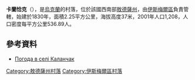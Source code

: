 {{coord|45|32|10|N|28|47|38|E|scale:30000|display=title}}

'''卡蘭恰克'''（{{lang-uk|Каланчак}}），是[[烏克蘭|烏克蘭]]的村落，位於該國西南部[[敖德薩州|敖德薩州]]，由[[伊斯梅爾區|伊斯梅爾區]]負責管轄，始建於1830年，面積2.25平方公里，海拔高度37米，2001年人口1,208，人口密度每平方公里536.89人。

==參考資料==
* [http://weather.in.ua/ua/odesskaja/9741 Погода в селі Каланчак] {{Wayback|url=http://weather.in.ua/ua/odesskaja/9741 |date=20111216160727 }}

{{DEFAULTSORT:Каланчак}}
[[Category:敖德薩州村落|Category:敖德薩州村落]]
[[Category:伊斯梅爾區村落|Category:伊斯梅爾區村落]]


{{Odessa-geo-stub}}